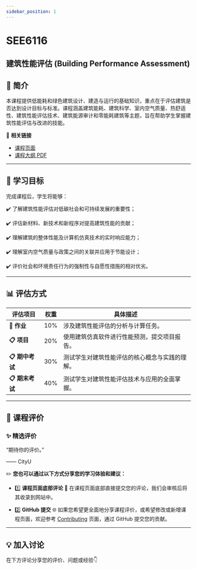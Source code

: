 ```yaml
---
sidebar_position: 1
---
```


# SEE6116
## 建筑性能评估 (Building Performance Assessment)

## **📘 简介**
本课程提供低能耗和绿色建筑设计、建造与运行的基础知识，重点在于评估建筑是否达到设计目标与标准。课程涵盖建筑能耗、建筑科学、室内空气质量、热舒适性、建筑性能评估技术、建筑能源审计和零能耗建筑等主题，旨在帮助学生掌握建筑性能评估与改进的技能。

🔗 **相关链接**
- [课程页面](https://www.cityu.edu.hk/catalogue/pg/202526/course/SEE6116.htm)
- [课程大纲 PDF](https://www.cityu.edu.hk/catalogue/pg/202526/course/SEE6116.pdf)

---

## **🎯 学习目标**

完成课程后，学生将能够：

✔️ 了解建筑性能评估对低碳社会和可持续发展的重要性；

✔️ 评估新材料、新技术和新程序对提高建筑性能的贡献；

✔️ 理解建筑的整体性能及计算机仿真技术的实时响应能力；

✔️ 理解室内空气质量与政策之间的关联并应用于节能设计；

✔️ 评价社会和环境责任行为的强制性与自愿性措施的相对优劣。

---

## **📊 评估方式**

| **评估项目**             | **权重** | **具体描述**                                                                                       |
|-------------------------|---------|---------------------------------------------------------------------------------------------------|
| **📂 作业**             | 10%     | 涉及建筑性能评估的分析与计算任务。                                                                   |
| **📋 项目**             | 20%     | 使用建筑仿真软件进行性能预测，提交项目报告。                                                           |
| **📋 期中考试**          | 30%     | 测试学生对建筑性能评估的核心概念与实践的理解。                                                           |
| **📋 期末考试**          | 40%     | 测试学生对建筑性能评估技术与应用的全面掌握。                                                            |

---

## **💬 课程评价**

### ✨ **精选评价**
<div className={commentStyles.commentBox}>
    <p className={commentStyles.commentText}>
        “期待你的评价。”
    </p>
    <p className={commentStyles.commentAuthor}>—— CityU</p>
</div>

✏️ **您也可以通过以下方式分享您的学习体验和建议：**

- 1️⃣ **课程页面底部评论**
💬 在课程页面底部直接提交您的评论，我们会审核后将其收录到网站中。

- 2️⃣ **GitHub 提交**
🌐 如果您希望更全面地分享课程评价，或希望修改或新增课程页面，欢迎参考 [Contributing](/contributing) 页面，通过 GitHub 提交您的贡献。

---

## **💡 加入讨论**

在下方评论分享您的评价、问题或经验👇
<Utterances />
